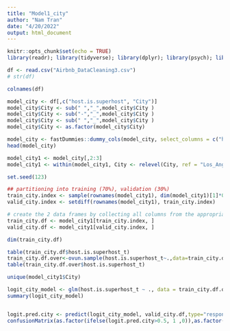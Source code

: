---
title: "Model1_city"
author: "Nam Tran"
date: "4/20/2022"
output: html_document
---

```{r setup, include=FALSE}
knitr::opts_chunk$set(echo = TRUE)
library(readr); library(tidyverse); library(dplyr); library(psych); library(PerformanceAnalytics); library(skimr); library(lessR); library(ggplot2); library(gridExtra); library(fastDummies); library(forecast); library(BMA); library(stats); library(olsrr); library(MASS); library(kableExtra); library(car); library(broom); library(glmulti); library(ggmap); library(rstudioapi); library(revgeo); library(RCurl);library(stringr); library(gsubfn);library(ngram);library(stringr); library(tm); library(caret); library(ROCR); library(ROSE)
```

```{r}
df <- read.csv("Airbnb_DataCleaning3.csv")
# str(df)
```

```{r}
colnames(df)
```

```{r}
model_city <- df[,c("host.is.superhost", "City")]
model_city$City <- sub(" ","_",model_city$City )
model_city$City <- sub("-","_",model_city$City )
model_city$City <- sub(" ","_",model_city$City )
model_city$City <- as.factor(model_city$City)
```


```{r}
model_city <- fastDummies::dummy_cols(model_city, select_columns = c("host.is.superhost") , remove_first_dummy = TRUE)
head(model_city)
```

```{r}
model_city1 <- model_city[,2:3]
model_city1 <- within(model_city1, City <- relevel(City, ref = "Los_Angeles"))
```

```{r}
set.seed(123)

## partitioning into training (70%), validation (30%)
train_city.index <- sample(rownames(model_city1), dim(model_city1)[1]*0.7)  # randomly sample 70% of the row IDs for training
valid_city.index <- setdiff(rownames(model_city1), train_city.index)           # use setdiff() to find records not already in the training set

# create the 2 data frames by collecting all columns from the appropriate rows
train_city.df <- model_city1[train_city.index, ]
valid_city.df <- model_city1[valid_city.index, ]

dim(train_city.df)
```

```{r}
table(train_city.df$host.is.superhost_t)
train_city.df.over<-ovun.sample(host.is.superhost_t~.,data=train_city.df,method="over",N=32478)$data
table(train_city.df.over$host.is.superhost_t)
```
```{r}
unique(model_city1$City)
```


```{r}
logit_city_model <- glm(host.is.superhost_t ~ ., data = train_city.df.over, family = "binomial", )
summary(logit_city_model)
```

```{r}

```

```{r}
logit.pred.city <- predict(logit_city_model, valid_city.df,type="response")
confusionMatrix(as.factor(ifelse(logit.pred.city>0.5, 1 ,0)),as.factor(valid_city.df$host.is.superhost_t),positive = "1")
```

